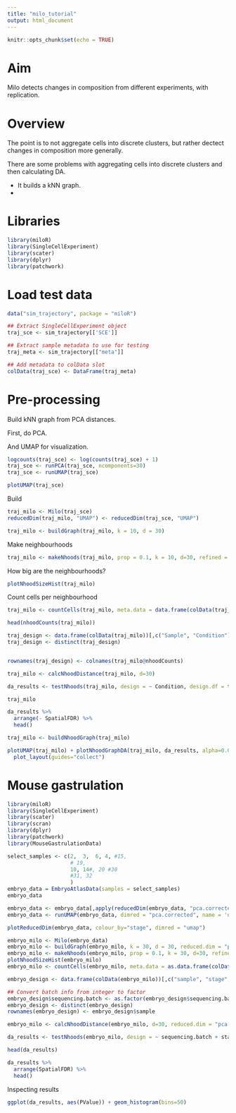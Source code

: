 ```yaml
---
title: "milo_tutorial"
output: html_document
---
```


```r
knitr::opts_chunk$set(echo = TRUE)
```

# Aim

Milo detects changes in composition from different experiments, with replication.

# Overview

The point is to not aggregate cells into discrete clusters, but rather dectect changes in composition more generally.

There are some problems with aggregating cells into discrete clusters and then calculating DA.

- It builds a kNN graph.
-

# Libraries
```r
library(miloR)
library(SingleCellExperiment)
library(scater)
library(dplyr)
library(patchwork)

```


# Load test data
```r
data("sim_trajectory", package = "miloR")

## Extract SingleCellExperiment object
traj_sce <- sim_trajectory[['SCE']]

## Extract sample metadata to use for testing
traj_meta <- sim_trajectory[["meta"]]

## Add metadata to colData slot
colData(traj_sce) <- DataFrame(traj_meta)

```

# Pre-processing


Build kNN graph from PCA distances.

First, do PCA. 

And UMAP for visualization.

```r
logcounts(traj_sce) <- log(counts(traj_sce) + 1)
traj_sce <- runPCA(traj_sce, ncomponents=30)
traj_sce <- runUMAP(traj_sce)

plotUMAP(traj_sce)

```

Build 
```r
traj_milo <- Milo(traj_sce)
reducedDim(traj_milo, "UMAP") <- reducedDim(traj_sce, "UMAP")

```

```r
traj_milo <- buildGraph(traj_milo, k = 10, d = 30)

```

Make neighbourhoods

```r
traj_milo <- makeNhoods(traj_milo, prop = 0.1, k = 10, d=30, refined = TRUE)

```

How big are the neighbourhoods?
```r
plotNhoodSizeHist(traj_milo)

```

Count cells per neighbourhood

```r
traj_milo <- countCells(traj_milo, meta.data = data.frame(colData(traj_milo)), sample="Sample")
```

```r
head(nhoodCounts(traj_milo))

traj_design <- data.frame(colData(traj_milo))[,c("Sample", "Condition")]
traj_design <- distinct(traj_design)


rownames(traj_design) <- colnames(traj_milo@nhoodCounts)
```


```r
traj_milo <- calcNhoodDistance(traj_milo, d=30)

```

```r
da_results <- testNhoods(traj_milo, design = ~ Condition, design.df = traj_design)

traj_milo
```

```r
da_results %>%
  arrange(- SpatialFDR) %>%
  head()

```
```r
traj_milo <- buildNhoodGraph(traj_milo)

```
```r
plotUMAP(traj_milo) + plotNhoodGraphDA(traj_milo, da_results, alpha=0.05) +
  plot_layout(guides="collect")

```

# Mouse gastrulation

```r
library(miloR)
library(SingleCellExperiment)
library(scater)
library(scran)
library(dplyr)
library(patchwork)
library(MouseGastrulationData)

```

```r
select_samples <- c(2,  3,  6, 4, #15,
                    # 19, 
                    10, 14#, 20 #30
                    #31, 32
                    )
embryo_data = EmbryoAtlasData(samples = select_samples)
embryo_data

```


```r
embryo_data <- embryo_data[,apply(reducedDim(embryo_data, "pca.corrected"), 1, function(x) !all(is.na(x)))]
embryo_data <- runUMAP(embryo_data, dimred = "pca.corrected", name = 'umap')

plotReducedDim(embryo_data, colour_by="stage", dimred = "umap") 

```

```r
embryo_milo <- Milo(embryo_data)
embryo_milo <- buildGraph(embryo_milo, k = 30, d = 30, reduced.dim = "pca.corrected")
embryo_milo <- makeNhoods(embryo_milo, prop = 0.1, k = 30, d=30, refined = TRUE, reduced_dims = "pca.corrected")
plotNhoodSizeHist(embryo_milo)
embryo_milo <- countCells(embryo_milo, meta.data = as.data.frame(colData(embryo_milo)), sample="sample")

embryo_design <- data.frame(colData(embryo_milo))[,c("sample", "stage", "sequencing.batch")]

## Convert batch info from integer to factor
embryo_design$sequencing.batch <- as.factor(embryo_design$sequencing.batch) 
embryo_design <- distinct(embryo_design)
rownames(embryo_design) <- embryo_design$sample

embryo_milo <- calcNhoodDistance(embryo_milo, d=30, reduced.dim = "pca.corrected")

da_results <- testNhoods(embryo_milo, design = ~ sequencing.batch + stage, design.df = embryo_design, reduced.dim="pca.corrected")

head(da_results)

```

```r
da_results %>%
  arrange(SpatialFDR) %>%
  head() 

```
Inspecting results

```r
ggplot(da_results, aes(PValue)) + geom_histogram(bins=50)

```


